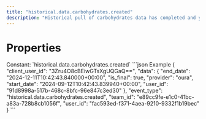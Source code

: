 ```yaml
---
title: "historical.data.carbohydrates.created"
description: "Historical pull of carbohydrates data has completed and you can now pull data for this resource."
---
```

# Properties
<ResponseField name="event_type" type="const string" required="true">
Constant: `historical.data.carbohydrates.created`
</ResponseField>
<ResponseField name="team_id" type="string" required="true">
</ResponseField>
<ResponseField name="user_id" type="string" required="true">
</ResponseField>
<ResponseField name="client_user_id" type="string" required="true">
</ResponseField>
<ResponseField name="data" type="HistoricalDataCreated" required="true">
<Expandable title="HistoricalDataCreated" defaultOpen="true">
<ResponseField name="user_id" type="string" required="true">
</ResponseField>
<ResponseField name="start_date" type="string" required="true">
</ResponseField>
<ResponseField name="end_date" type="string" required="true">
</ResponseField>
<ResponseField name="is_final" type="boolean" required="true">
</ResponseField>
<ResponseField name="provider" type="string" required="true">
</ResponseField>
</Expandable>
</ResponseField>
<ResponseExample>
```json Example
{
  "client_user_id": "3Zru4O8cBEiwGTsXgUQGaQ==",
  "data": {
    "end_date": "2024-12-11T10:42:43.840000+00:00",
    "is_final": true,
    "provider": "oura",
    "start_date": "2024-09-12T10:42:43.839940+00:00",
    "user_id": "91d8998a-517b-468c-8bfc-96e847c3ed30"
  },
  "event_type": "historical.data.carbohydrates.created",
  "team_id": "e89cc9fe-e1c0-41bc-a83a-728b8cb1056f",
  "user_id": "fac593ed-f371-4aea-9210-9332f1b19bec"
}
```
</ResponseExample>
